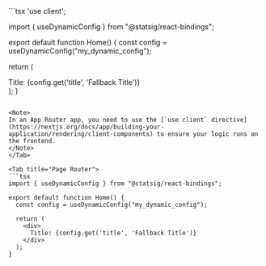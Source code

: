 <Tabs>
<Tab title="App Router">
```tsx
'use client';

import { useDynamicConfig } from "@statsig/react-bindings";

export default function Home() {
  const config = useDynamicConfig("my_dynamic_config");

  return (
    <div>
      Title: {config.get('title', 'Fallback Title')}
    </div>
  );
}
```

<Note>
In an App Router app, you need to use the [`use client` directive](https://nextjs.org/docs/app/building-your-application/rendering/client-components) to ensure your logic runs on the frontend.
</Note>
</Tab>

<Tab title="Page Router">
```tsx
import { useDynamicConfig } from "@statsig/react-bindings";

export default function Home() {
  const config = useDynamicConfig("my_dynamic_config");

  return (
    <div>
      Title: {config.get('title', 'Fallback Title')}
    </div>
  );
}
```
</Tab>
</Tabs>
